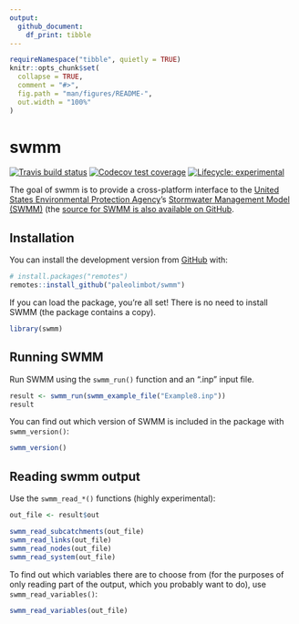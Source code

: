 ```yaml
---
output: 
  github_document:
    df_print: tibble
---
```


<!-- README.md is generated from README.Rmd. Please edit that file -->

```r
requireNamespace("tibble", quietly = TRUE)
knitr::opts_chunk$set(
  collapse = TRUE,
  comment = "#>",
  fig.path = "man/figures/README-",
  out.width = "100%"
)
```

# swmm

<!-- badges: start -->
  [![Travis build status](https://travis-ci.org/paleolimbot/swmm.svg?branch=master)](https://travis-ci.org/paleolimbot/swmm)
[![Codecov test coverage](https://codecov.io/gh/paleolimbot/swmm/branch/master/graph/badge.svg)](https://codecov.io/gh/paleolimbot/swmm?branch=master)
[![Lifecycle: experimental](https://img.shields.io/badge/lifecycle-experimental-orange.svg)](https://www.tidyverse.org/lifecycle/#experimental)
<!-- badges: end -->

The goal of swmm is to provide a cross-platform interface to the [United States Environmental Protection Agency](https://www.epa.gov/)'s [Stormwater Management Model (SWMM)](https://www.epa.gov/water-research/storm-water-management-model-swmm) (the [source for SWMM is also available on GitHub](https://github.com/USEPA/Stormwater-Management-Model).

## Installation

You can install the development version from [GitHub](https://github.com/) with:

``` r
# install.packages("remotes")
remotes::install_github("paleolimbot/swmm")
```

If you can load the package, you're all set! There is no need to install SWMM (the package contains a copy).

```r
library(swmm)
```

## Running SWMM

Run SWMM using the `swmm_run()` function and an ".inp" input file.

```r
result <- swmm_run(swmm_example_file("Example8.inp"))
result
```

You can find out which version of SWMM is included in the package with `swmm_version()`:

```r
swmm_version()
```

## Reading swmm output

Use the `swmm_read_*()` functions (highly experimental):

```r
out_file <- result$out

swmm_read_subcatchments(out_file)
swmm_read_links(out_file)
swmm_read_nodes(out_file)
swmm_read_system(out_file)
```

To find out which variables there are to choose from (for the purposes of only reading part of the output, which you probably want to do), use `swmm_read_variables()`:

```r
swmm_read_variables(out_file)
```
